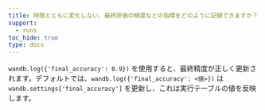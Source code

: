 ```yaml
---
title: 時間とともに変化しない、最終評価の精度などの指標をどのように記録できますか？
support:
  - runs
toc_hide: true
type: docs
---
```

`wandb.log({'final_accuracy': 0.9})` を使用すると、最終精度が正しく更新されます。デフォルトでは、`wandb.log({'final_accuracy': <値>})` は `wandb.settings['final_accuracy']` を更新し、これは実行テーブルの値を反映します。